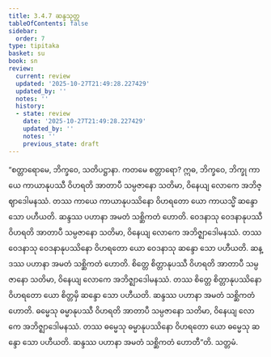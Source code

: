 ```yaml
---
title: 3.4.7 ဆန္ဒသုတ္တ
tableOfContents: false
sidebar:
  order: 7
type: tipitaka
basket: su
book: sn
review:
  current: review
  updated: '2025-10-27T21:49:28.227429'
  updated_by: ''
  notes: ''
  history:
  - state: review
    date: '2025-10-27T21:49:28.227429'
    updated_by: ''
    notes: ''
    previous_state: draft
---
```



<ReviewStatus review={frontmatter.review} showDetails={true} />

<HypothesisAnnotation frontmatter={frontmatter} />

<DynamicBreadcrumb />

<Division number="403" book="sn" e="ch" v="18" p="338">

<Paragraph number="920" book="sn">
“စတ္တာရောမေ, ဘိက္ခဝေ, သတိပဋ္ဌာနာ. ကတမေ စတ္တာရော? ဣဓ, ဘိက္ခဝေ, ဘိက္ခု ကာယေ ကာယာနုပဿီ ဝိဟရတိ အာတာပီ သမ္ပဇာနော သတိမာ, ဝိနေယျ လောကေ အဘိဇ္ဈာဒေါမနဿံ. တဿ ကာယေ ကာယာနုပဿိနော ဝိဟရတော ယော ကာယသ္မိံ ဆန္ဒော သော ပဟီယတိ. ဆန္ဒဿ ပဟာနာ အမတံ သစ္ဆိကတံ ဟောတိ.
</Paragraph>

<Paragraph number="921" book="sn">
ဝေဒနာသု ဝေဒနာနုပဿီ ဝိဟရတိ အာတာပီ သမ္ပဇာနော သတိမာ, ဝိနေယျ လောကေ အဘိဇ္ဈာဒေါမနဿံ. တဿ ဝေဒနာသု ဝေဒနာနုပဿိနော ဝိဟရတော ယော ဝေဒနာသု ဆန္ဒော သော ပဟီယတိ. ဆန္ဒဿ ပဟာနာ အမတံ သစ္ဆိကတံ ဟောတိ.
</Paragraph>

<Paragraph number="922" book="sn">
စိတ္တေ စိတ္တာနုပဿီ ဝိဟရတိ အာတာပီ သမ္ပဇာနော သတိမာ, ဝိနေယျ လောကေ အဘိဇ္ဈာဒေါမနဿံ. တဿ စိတ္တေ စိတ္တာနုပဿိနော ဝိဟရတော ယော စိတ္တမှိ ဆန္ဒော သော ပဟီယတိ. ဆန္ဒဿ ပဟာနာ အမတံ သစ္ဆိကတံ ဟောတိ.
</Paragraph>

<Paragraph number="923" book="sn">
ဓမ္မေသု ဓမ္မာနုပဿီ ဝိဟရတိ အာတာပီ သမ္ပဇာနော သတိမာ, ဝိနေယျ လောကေ အဘိဇ္ဈာဒေါမနဿံ. တဿ ဓမ္မေသု ဓမ္မာနုပဿိနော ဝိဟရတော ယော ဓမ္မေသု ဆန္ဒော သော ပဟီယတိ. ဆန္ဒဿ ပဟာနာ အမတံ သစ္ဆိကတံ ဟောတီ”တိ.

</Paragraph>
</Division>

<Paragraph number="924" type="center" book="sn">
သတ္တမံ.
</Paragraph>